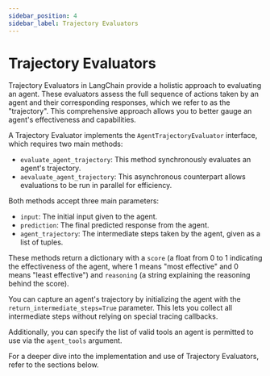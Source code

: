```yaml
---
sidebar_position: 4
sidebar_label: Trajectory Evaluators
---
```

# Trajectory Evaluators

Trajectory Evaluators in LangChain provide a holistic approach to evaluating an agent. These evaluators assess the full sequence of actions taken by an agent and their corresponding responses, which we refer to as the "trajectory". This comprehensive approach allows you to better gauge an agent's effectiveness and capabilities.

A Trajectory Evaluator implements the `AgentTrajectoryEvaluator` interface, which requires two main methods:

- `evaluate_agent_trajectory`: This method synchronously evaluates an agent's trajectory.
- `aevaluate_agent_trajectory`: This asynchronous counterpart allows evaluations to be run in parallel for efficiency.

Both methods accept three main parameters:

- `input`: The initial input given to the agent.
- `prediction`: The final predicted response from the agent.
- `agent_trajectory`: The intermediate steps taken by the agent, given as a list of tuples.

These methods return a dictionary with a `score` (a float from 0 to 1 indicating the effectiveness of the agent, where 1 means "most effective" and 0 means "least effective") and `reasoning` (a string explaining the reasoning behind the score).

You can capture an agent's trajectory by initializing the agent with the `return_intermediate_steps=True` parameter. This lets you collect all intermediate steps without relying on special tracing callbacks.

Additionally, you can specify the list of valid tools an agent is permitted to use via the `agent_tools` argument. 

For a deeper dive into the implementation and use of Trajectory Evaluators, refer to the sections below.


<DocCardList />

